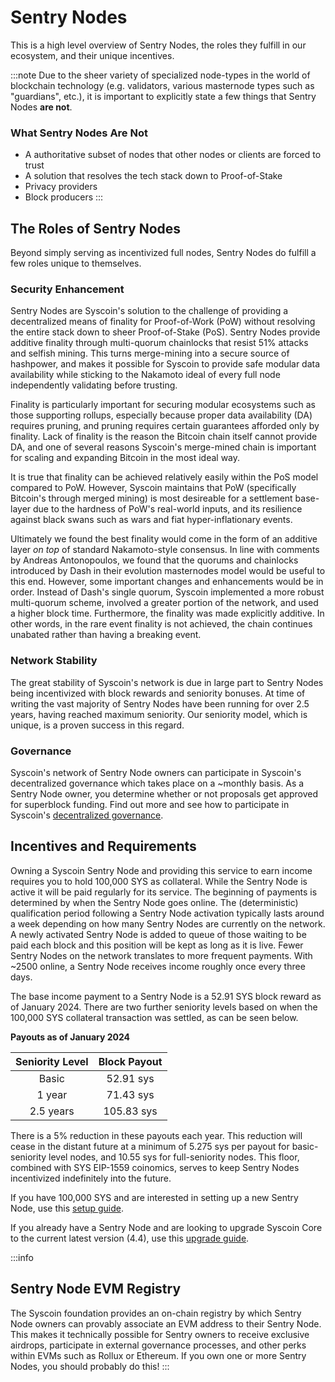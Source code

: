 # Sentry Nodes

This is a high level overview of Sentry Nodes, the roles they fulfill in our ecosystem, and their unique incentives.

:::note
Due to the sheer variety of specialized node-types in the world of blockchain technology (e.g. validators, various masternode types such as "guardians", etc.), it is important to explicitly state a few things that Sentry Nodes **are not**.

### What Sentry Nodes Are Not

-  A authoritative subset of nodes that other nodes or clients are forced to trust
-  A solution that resolves the tech stack down to Proof-of-Stake
-  Privacy providers
-  Block producers
:::

## The Roles of Sentry Nodes

Beyond simply serving as incentivized full nodes, Sentry Nodes do fulfill a few roles unique to themselves.

### Security Enhancement

Sentry Nodes are Syscoin's solution to the challenge of providing a decentralized means of finality for Proof-of-Work (PoW) without resolving the entire stack down to sheer Proof-of-Stake (PoS). Sentry Nodes provide additive finality through multi-quorum chainlocks that resist 51% attacks and selfish mining. This turns merge-mining into a secure source of hashpower, and makes it possible for Syscoin to provide safe modular data availability while sticking to the Nakamoto ideal of every full node independently validating before trusting.

Finality is particularly important for securing modular ecosystems such as those supporting rollups, especially because proper data availability (DA) requires pruning, and pruning requires certain guarantees afforded only by finality. Lack of finality is the reason the Bitcoin chain itself cannot provide DA, and one of several reasons Syscoin's merge-mined chain is important for scaling and expanding Bitcoin in the most ideal way.

It is true that finality can be achieved relatively easily within the PoS model compared to PoW. However, Syscoin maintains that PoW (specifically Bitcoin's through merged mining) is most desireable for a settlement base-layer due to the hardness of PoW's real-world inputs, and its resilience against black swans such as wars and fiat hyper-inflationary events.

Ultimately we found the best finality would come in the form of an additive layer *on top* of standard Nakamoto-style consensus. In line with comments by Andreas Antonopoulos, we found that the quorums and chainlocks introduced by Dash in their evolution masternodes model would be useful to this end. However, some important changes and enhancements would be in order. Instead of Dash's single quorum, Syscoin implemented a more robust multi-quorum scheme, involved a greater portion of the network, and used a higher block time. Furthermore, the finality was made explicitly additive. In other words, in the rare event finality is not achieved, the chain continues unabated rather than having a breaking event.

### Network Stability

The great stability of Syscoin's network is due in large part to Sentry Nodes being incentivized with block rewards and seniority bonuses. At time of writing the vast majority of Sentry Nodes have been running for over 2.5 years, having reached maximum seniority. Our seniority model, which is unique, is a proven success in this regard.

### Governance

Syscoin's network of Sentry Node owners can participate in Syscoin's decentralized governance which takes place on a ~monthly basis.  As a Sentry Node owner, you determine whether or not proposals get approved for superblock funding. Find out more and see how to participate in Syscoin's [decentralized governance](/docs/guides/governance).


## Incentives and Requirements

Owning a Syscoin Sentry Node and providing this service to earn income requires you to hold 100,000 SYS as collateral. While the Sentry Node is active it will be paid regularly for its service. The beginning of payments is determined by when the Sentry Node goes online. The (deterministic) qualification period following a Sentry Node activation typically lasts around a week depending on how many Sentry Nodes are currently on the network. A newly activated Sentry Node is added to queue of those waiting to be paid each block and this position will be kept as long as it is live. Fewer Sentry Nodes on the network translates to more frequent payments. With ~2500 online, a Sentry Node receives income roughly once every three days.

The base income payment to a Sentry Node is a 52.91 SYS block reward as of January 2024. There are two further seniority levels based on when the 100,000 SYS collateral transaction was settled, as can be seen below.


**Payouts as of January 2024**


| Seniority Level |   Block Payout   |
| :-------------: | :--------: |
|      Basic      | 52.91 sys  |
|     1 year      | 71.43 sys  |
|    2.5 years    | 105.83 sys |

There is a 5% reduction in these payouts each year. This reduction will cease in the distant future at a minimum of 5.275 sys per payout for basic-seniority level nodes, and 10.55 sys for full-seniority nodes. This floor, combined with SYS EIP-1559 coinomics, serves to keep Sentry Nodes incentivized indefinitely into the future.

If you have 100,000 SYS and are interested in setting up a new Sentry Node, use this [setup guide](/docs/guides/sentrynode_setup).

If you already have a Sentry Node and are looking to upgrade Syscoin Core to the current latest version (4.4), use this [upgrade guide](https://syscoin.medium.com/masternode-mandatory-upgrade-to-syscoin-4-4-56c9421f9ca2). 

:::info
## Sentry Node EVM Registry

The Syscoin foundation provides an on-chain registry by which Sentry Node owners can provably associate an EVM address to their Sentry Node. This makes it technically possible for Sentry owners to receive exclusive airdrops, participate in external governance processes, and other perks within EVMs such as Rollux or Ethereum. If you own one or more Sentry Nodes, you should probably do this!
:::